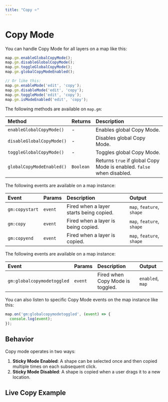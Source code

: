 ```yaml
---
title: "Copy ⭐"
---
```


# Copy Mode

You can handle Copy Mode for all layers on a map like this:

```js
map.gm.enableGlobalCopyMode();
map.gm.disableGlobalCopyMode();
map.gm.toggleGlobalCopyMode();
map.gm.globalCopyModeEnabled();

// Or like this:
map.gm.enableMode('edit', 'copy');
map.gm.disableMode('edit', 'copy');
map.gm.toggleMode('edit', 'copy');
map.gm.isModeEnabled('edit', 'copy');
```

The following methods are available on `map.gm`:

| Method                                                            | Returns   | Description                   |
|:------------------------------------------------------------------| :-------- | :-----------------------------|
| `enableGlobalCopyMode()`  | -         | Enables global Copy Mode.                                             |
| `disableGlobalCopyMode()` | -         | Disables global Copy Mode.                                            |
| `toggleGlobalCopyMode()`  | -         | Toggles global Copy Mode.                                             |
| `globalCopyModeEnabled()` | `Boolean` | Returns `true` if global Copy Mode is enabled. `false` when disabled. |

The following events are available on a map instance:

| Event          | Params | Description                                  | Output                    |
| :------------- | :----- | :------------------------------------------- | :-------------------------|
| `gm:copystart` | `event`| Fired when a layer starts being copied.      | `map`, `feature`, `shape` |
| `gm:copy`      | `event`| Fired when a layer is being copied.          | `map`, `feature`, `shape` |
| `gm:copyend`   | `event`| Fired when a layer is copied.                | `map`, `feature`, `shape` |

The following events are available on a map instance:

| Event                      | Params  | Description                        | Output                 |
| :------------------------- | :------ | :--------------------------------- | :--------------------- |
| `gm:globalcopymodetoggled` | `event`  | Fired when Copy Mode is toggled.  | `enabled`, `map`       |

You can also listen to specific Copy Mode events on the map instance like this:

```js
map.on('gm:globalcopymodetoggled', (event) => {
  console.log(event);
});
```

## Behavior

Copy mode operates in two ways:

1. **Sticky Mode Enabled**: A shape can be selected once and then copied multiple times on each subsequent click.
2. **Sticky Mode Disabled**: A shape is copied when a user drags it to a new location.

## Live Copy Example

<BrowserOnlyGmMap
  gmOptions={editCopyOptions}
  features={features} />
